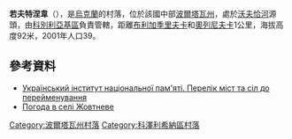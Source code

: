 {{coord|49|14|8|N|33|57|56|E|scale:100000_region:UA|display=title}}

'''若夫特涅韋'''（{{lang-uk|Кащівка}}），是[[烏克蘭|烏克蘭]]的村落，位於該國中部[[波爾塔瓦州|波爾塔瓦州]]，處於[[沃夫恰河_(北頓涅茨河支流)|沃夫恰河]]源頭，由[[科別利亞基區|科別利亞基區]]負責管轄，距離[[布利加季里夫卡_(科澤利希納區)|布利加季里夫卡]]和[[奧列尼夫卡_(科澤利希納區)|奧列尼夫卡]]1公里，海拔高度92米，2001年人口39。

==參考資料==
*[https://web.archive.org/web/20151117040626/http://www.memory.gov.ua/page/perelik-mist-ta-sil-do-pereimenuvannya Український інститут національної пам'яті. Перелік міст та сіл до перейменування]
* [http://weather.in.ua/ua/poltavskaja/7848 Погода в селі Жовтневе]

{{DEFAULTSORT:Жовтневе}}
[[Category:波爾塔瓦州村落|Category:波爾塔瓦州村落]]
[[Category:科澤利希納區村落|Category:科澤利希納區村落]]


{{Poltava-geo-stub}}